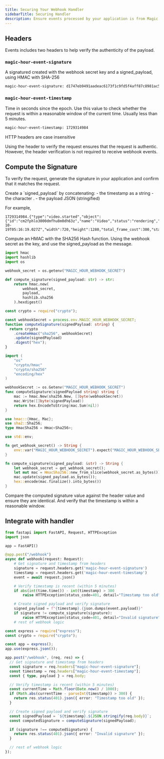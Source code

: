 ```yaml
---
title: Securing Your Webhook Handler
sidebarTitle: Securing Handler
description: Ensure events processed by your application is from Magic Hour's system.
---
```


## Headers

Events includes two headers to help verify the authenticity of the payload.

### `magic-hour-event-signature`

A signatured created with the webhook secret key and a signed_payload, using HMAC with SHA-256

```sh
magic-hour-event-signature: d1747eb9491aadeac6173f1c9fd5f4aff87c8981ac53d87b0830199221ff50af
```

### `magic-hour-event-timestamp`

Time in seconds since the epoch. Use this value to check whether the request is within a reasonable window of the current time. Usually less than 5 minutes.

```sh
magic-hour-event-timestamp: 1729314984
```

<Note>HTTP headers are case insensitive</Note>

Using the header to verify the request ensures that the request is authentic. However, the header verification is not required to receive webhook events.

## Compute the Signature

To verify the request, generate the signature in your application and confirm that it matches the request.

<Steps>
<Step title="Create signed payload">
Create a `signed_payload` by concatenating:
   - the timestamp as a string
   - the character .
   - the payload JSON (stringified)

For example,

```
1729314984.{"type":"video.started","object":{"id":"cm2fphlo3000dmfhu8m0dh63z","name":"Video","status":"rendering","type":"TEXT_TO_VIDEO","created_at":"2024-10-19T05:16:19.027Z","width":720,"height":1280,"total_frame_cost":300,"start_seconds":0,"end_seconds":5,"fps":30,"download":null}}
```

</Step>

<Step title="Compute the signature">
Compute an HMAC with the SHA256 Hash function. Using the webhook secret as the key, and use the signed_payload as the message.

<CodeGroup>

```python Python
import hmac
import hashlib
import os

webhook_secret = os.getenv("MAGIC_HOUR_WEBHOOK_SECRET")

def compute_signature(signed_payload: str) -> str:
    return hmac.new(
        webhook_secret,
        payload,
        hashlib.sha256
    ).hexdigest()
```

```typescript Node
const crypto = require("crypto");

const webhookSecret = process.env.MAGIC_HOUR_WEBHOOK_SECRET;
function computeSignature(signedPayload: string) {
  return crypto
    .createHmac("sha256", webhookSecret)
    .update(signedPayload)
    .digest("hex");
}
```

```go Go
import (
    "os"
    "crypto/hmac"
    "crypto/sha256"
    "encoding/hex"
)

webhookSecret := os.Getenv("MAGIC_HOUR_WEBHOOK_SECRET")
func computeSignature(signedPayload string) string {
    mac := hmac.New(sha256.New, []byte(webhookSecret))
    mac.Write([]byte(signedPayload))
    return hex.EncodeToString(mac.Sum(nil))
}
```

```rust Rust
use hmac::{Hmac, Mac};
use sha2::Sha256;
type HmacSha256 = Hmac<Sha256>;

use std::env;

fn get_webhook_secret() -> String {
    env::var("MAGIC_HOUR_WEBHOOK_SECRET").expect("MAGIC_HOUR_WEBHOOK_SECRET must be set")
}

fn compute_signature(signed_payload: &str) -> String {
    let webhook_secret = get_webhook_secret();
    let mut mac = HmacSha256::new_from_slice(webhook_secret.as_bytes()).expect("HMAC can take key of any size");
    mac.update(signed_payload.as_bytes());
    hex::encode(mac.finalize().into_bytes())
}
```

</CodeGroup>

</Step>

<Step title="Compare against request header">
  Compare the computed signature value against the header value and ensure they
  are identical. And verify that the timestamp is within a reasonable window.
</Step>

</Steps>

## Integrate with handler

<CodeGroup>

```python Python
from fastapi import FastAPI, Request, HTTPException
import json

app = FastAPI()

@app.post("/webhook")
async def webhook(request: Request):
    # Get signature and timestamp from headers
    signature = request.headers.get('magic-hour-event-signature')
    timestamp = request.headers.get('magic-hour-event-timestamp')
    event = await request.json()

    # Verify timestamp is recent (within 5 minutes)
    if abs(int(time.time()) - int(timestamp) > 300
        raise HTTPException(status_code=401, detail="Timestamp too old")

    # Create signed payload and verify signature
    signed_payload = f"{timestamp}.{json.dumps(event.payload)}"
    if signature != compute_signature(signature):
        raise HTTPException(status_code=401, detail="Invalid signature")
    # rest of webhook logic
```

```typescript Node
const express = require("express");
const crypto = require("crypto");

const app = express();
app.use(express.json());

app.post("/webhook", (req, res) => {
  // Get signature and timestamp from headers
  const signature = req.headers["magic-hour-event-signature"];
  const timestamp = req.headers["magic-hour-event-timestamp"];
  const { type, payload } = req.body;

  // Verify timestamp is recent (within 5 minutes)
  const currentTime = Math.floor(Date.now() / 1000);
  if (Math.abs(currentTime - parseInt(timestamp)) > 300) {
    return res.status(401).json({ error: "Timestamp too old" });
  }

  // Create signed payload and verify signature
  const signedPayload = `${timestamp}.${JSON.stringify(req.body)}`;
  const computedSignature = computeSignature(signedPayload);

  if (signature !== computedSignature) {
    return res.status(401).json({ error: "Invalid signature" });
  }

  // rest of webhook logic
});
```

</CodeGroup>
